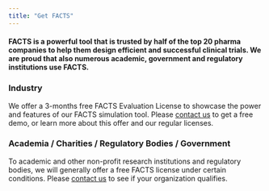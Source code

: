 ```yaml
---
title: "Get FACTS"
---
```


#### FACTS is a powerful tool that is trusted by half of the top 20 pharma companies to help them design efficient and successful clinical trials. We are proud that also numerous academic, government and regulatory institutions use FACTS. 

### Industry

We offer a 3-months free FACTS Evaluation License to showcase the power and features of our FACTS simulation tool. Please [contact us](contact.qmd) to get a free demo, or learn more about this offer and our regular licenses.

### Academia / Charities / Regulatory Bodies / Government

To academic and other non-profit research institutions and regulatory bodies, we will generally offer a free FACTS license under certain conditions. Please [contact us](contact.qmd) to see if your organization qualifies.
